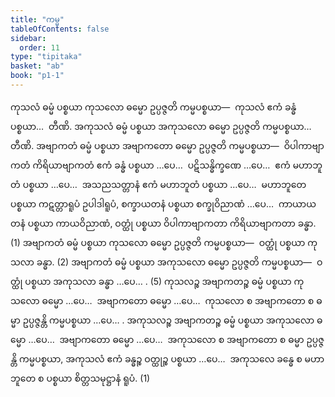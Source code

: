 ```yaml
---
title: "ကမ္မ"
tableOfContents: false
sidebar:
  order: 11
type: "tipitaka"
basket: "ab"
book: "p1-1"
---
```



<DynamicBreadcrumb />

<Division number="126" book="p1-1" e="ch" v="36" p="43">

<Paragraph number="471" book="p1-1">
ကုသလံ ဓမ္မံ ပစ္စယာ ကုသလော ဓမ္မော ဥပ္ပဇ္ဇတိ ကမ္မပစ္စယာ—  ကုသလံ ဧကံ ခန္ဓံ ပစ္စယာ…  တီဏိ.
</Paragraph>

<Paragraph number="472" book="p1-1">
အကုသလံ ဓမ္မံ ပစ္စယာ အကုသလော ဓမ္မော ဥပ္ပဇ္ဇတိ ကမ္မပစ္စယာ…  တီဏိ.
</Paragraph>

<Paragraph number="473" book="p1-1">
အဗျာကတံ ဓမ္မံ ပစ္စယာ အဗျာကတော ဓမ္မော ဥပ္ပဇ္ဇတိ ကမ္မပစ္စယာ—  ဝိပါကာဗျာကတံ ကိရိယာဗျာကတံ ဧကံ ခန္ဓံ ပစ္စယာ …ပေ…  ပဋိသန္ဓိက္ခဏေ …ပေ…  ဧကံ မဟာဘူတံ ပစ္စယာ …ပေ…  အသညသတ္တာနံ ဧကံ မဟာဘူတံ ပစ္စယာ …ပေ…  မဟာဘူတေ ပစ္စယာ ကဋတ္တာရူပံ ဥပါဒါရူပံ, စက္ခာယတနံ ပစ္စယာ စက္ခုဝိညာဏံ …ပေ…  ကာယာယတနံ ပစ္စယာ ကာယဝိညာဏံ, ဝတ္ထုံ ပစ္စယာ ဝိပါကာဗျာကတာ ကိရိယာဗျာကတာ ခန္ဓာ. (1)
</Paragraph>

<Paragraph number="474" book="p1-1">
အဗျာကတံ ဓမ္မံ ပစ္စယာ ကုသလော ဓမ္မော ဥပ္ပဇ္ဇတိ ကမ္မပစ္စယာ—  ဝတ္ထုံ ပစ္စယာ ကုသလာ ခန္ဓာ. (2)
</Paragraph>

<Paragraph number="475" book="p1-1">
အဗျာကတံ ဓမ္မံ ပစ္စယာ အကုသလော ဓမ္မော ဥပ္ပဇ္ဇတိ ကမ္မပစ္စယာ—  ဝတ္ထုံ ပစ္စယာ အကုသလာ ခန္ဓာ …ပေ… . (5)
</Paragraph>

<Paragraph number="476" book="p1-1">
ကုသလဉ္စ အဗျာကတဉ္စ ဓမ္မံ ပစ္စယာ ကုသလော ဓမ္မော …ပေ…  အဗျာကတော ဓမ္မော …ပေ…  ကုသလော စ အဗျာကတော စ ဓမ္မာ ဥပ္ပဇ္ဇန္တိ ကမ္မပစ္စယာ …ပေ… .
</Paragraph>

<Paragraph number="477" book="p1-1">
အကုသလဉ္စ အဗျာကတဉ္စ ဓမ္မံ ပစ္စယာ အကုသလော ဓမ္မော …ပေ…  အဗျာကတော ဓမ္မော …ပေ…  အကုသလော စ အဗျာကတော စ ဓမ္မာ ဥပ္ပဇ္ဇန္တိ ကမ္မပစ္စယာ, အကုသလံ ဧကံ ခန္ဓဉ္စ ဝတ္ထုဉ္စ ပစ္စယာ …ပေ…  အကုသလေ ခန္ဓေ စ မဟာဘူတေ စ ပစ္စယာ စိတ္တသမုဋ္ဌာနံ ရူပံ. (1)
</Paragraph>
</Division>